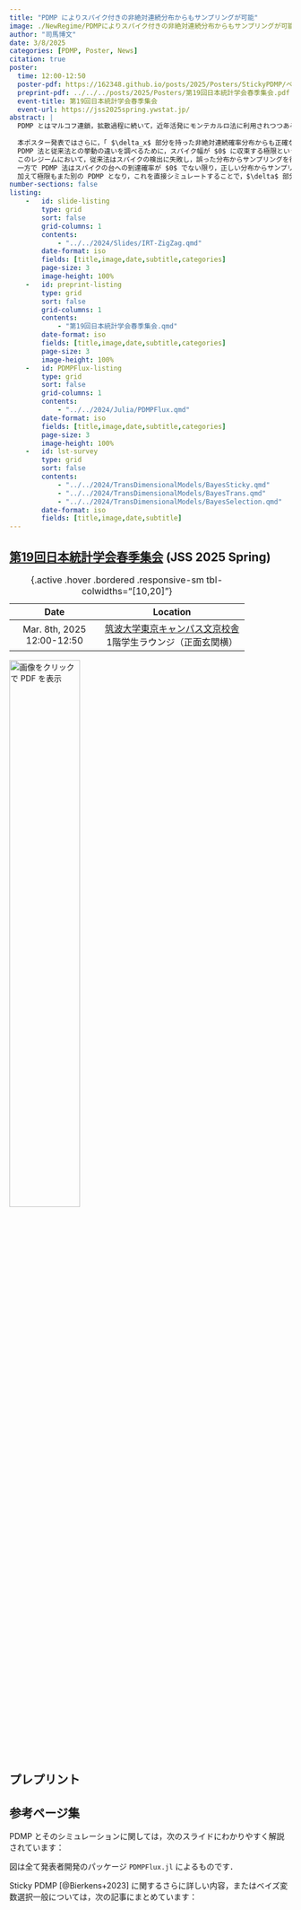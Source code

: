 ```yaml
---
title: "PDMP によりスパイク付きの非絶対連続分布からもサンプリングが可能"
image: ./NewRegime/PDMPによりスパイク付きの非絶対連続分布からもサンプリングが可能.png
author: "司馬博文"
date: 3/8/2025
categories: [PDMP, Poster, News]
citation: true
poster:
  time: 12:00-12:50
  poster-pdf: https://162348.github.io/posts/2025/Posters/StickyPDMP/ベイズ変数選択の計算的解決.pdf
  preprint-pdf: ../../../posts/2025/Posters/第19回日本統計学会春季集会.pdf
  event-title: 第19回日本統計学会春季集会
  event-url: https://jss2025spring.ywstat.jp/
abstract: |
  PDMP とはマルコフ連鎖，拡散過程に続いて，近年活発にモンテカルロ法に利用されつつある連続時間マルコフ過程のクラスである．より速く収束するサンプラーが構成しやすいこと，モンテカルロ推定量にバイアスを導入しないようなサブサンプリング（バッチ実行）が可能であることから，近年特に統計・機械学習の分野でも注目が高まっている．
  
  本ポスター発表ではさらに，「 $\delta_x$ 部分を持った非絶対連続確率分布からも正確なサンプリングが可能」という PDMP に基づくモンテカルロ法の第３の美点に焦点を当てる．
  PDMP 法と従来法との挙動の違いを調べるために，スパイク幅が $0$ に収束する極限という従来考えられなかったレジームを導入する．
  このレジームにおいて，従来法はスパイクの検出に失敗し，誤った分布からサンプリングを行ってしまう．
  一方で PDMP 法はスパイクの台への到達確率が $0$ でない限り，正しい分布からサンプリングを行うことができる．
  加えて極限もまた別の PDMP となり，これを直接シミュレートすることで，$\delta$ 部分を持った非絶対連続分布からの効率的なサンプリングが可能になる．
number-sections: false
listing: 
    -   id: slide-listing
        type: grid
        sort: false
        grid-columns: 1
        contents:
            - "../../2024/Slides/IRT-ZigZag.qmd"
        date-format: iso
        fields: [title,image,date,subtitle,categories]
        page-size: 3
        image-height: 100%
    -   id: preprint-listing
        type: grid
        sort: false
        grid-columns: 1
        contents:
            - "第19回日本統計学会春季集会.qmd"
        date-format: iso
        fields: [title,image,date,subtitle,categories]
        page-size: 3
        image-height: 100%
    -   id: PDMPFlux-listing
        type: grid
        sort: false
        grid-columns: 1
        contents:
            - "../../2024/Julia/PDMPFlux.qmd"
        date-format: iso
        fields: [title,image,date,subtitle,categories]
        page-size: 3
        image-height: 100%
    -   id: lst-survey
        type: grid
        sort: false
        contents:
            - "../../2024/TransDimensionalModels/BayesSticky.qmd"
            - "../../2024/TransDimensionalModels/BayesTrans.qmd"
            - "../../2024/TransDimensionalModels/BayesSelection.qmd"
        date-format: iso
        fields: [title,image,date,subtitle]
---
```


## [第19回日本統計学会春季集会](https://jss2025spring.ywstat.jp/#posterCoreTime) (JSS 2025 Spring)

| Date | Location |
|:---:|:------:|
| Mar. 8th, 2025<br>12:00-12:50 | [筑波大学東京キャンパス文京校舎](https://www.tsukuba.ac.jp/access/tokyo-access/)<br>1階学生ラウンジ（正面玄関横） |

: {.active .hover .bordered .responsive-sm tbl-colwidths="[10,20]"}

[![画像をクリックで PDF を表示](NewRegime/PDMPによりスパイク付きの非絶対連続分布からもサンプリングが可能.png){width="50%"}](NewRegime/PDMPによりスパイク付きの非絶対連続分布からもサンプリングが可能.pdf)

## プレプリント

::: {#preprint-listing}
:::

## 参考ページ集

PDMP とそのシミュレーションに関しては，次のスライドにわかりやすく解説されています：

::: {#slide-listing}
:::

図は全て発表者開発のパッケージ `PDMPFlux.jl` によるものです．

::: {#PDMPFlux-listing}
:::

Sticky PDMP [@Bierkens+2023] に関するさらに詳しい内容，またはベイズ変数選択一般については，次の記事にまとめています：

::: {#lst-survey}
:::

